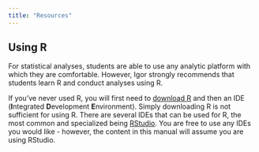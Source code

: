```yaml
---
title: "Resources"
---
```


## Using R

For statistical analyses, students are able to use any analytic platform with which they are comfortable. However, Igor strongly recommends that students learn R and conduct analyses using R.

If you've never used R, you will first need to [download R](https://cran.r-project.org/) and then an IDE (**I**ntegrated **D**evelopment **E**nvironment). Simply downloading R is not sufficient for using R. There are several IDEs that can be used for R, the most common and specialized being [RStudio](https://posit.co/). You are free to use any IDEs you would like - however, the content in this manual will assume you are using RStudio.
